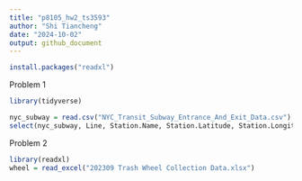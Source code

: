 ```yaml
---
title: "p8105_hw2_ts3593"
author: "Shi Tiancheng"
date: "2024-10-02"
output: github_document
---
```

```r
install.packages("readxl")
```

Problem 1
```r
library(tidyverse)
```

```r
nyc_subway = read.csv("NYC_Transit_Subway_Entrance_And_Exit_Data.csv")
select(nyc_subway, Line, Station.Name, Station.Latitude, Station.Longitude, Route1:Route11, Entry, Vending, Entrance.Type, ADA)
```

Problem 2
```r
library(readxl)
wheel = read_excel("202309 Trash Wheel Collection Data.xlsx")
```




